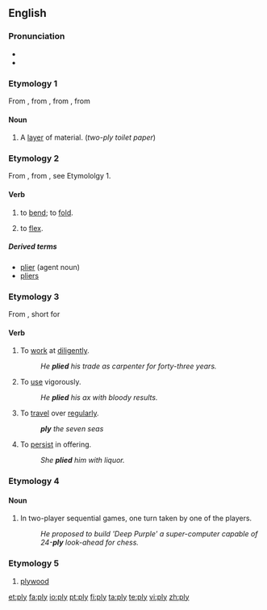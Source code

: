 {{wikipedia|dab=ply}}
==English==

===Pronunciation===
* {{IPA|/plaɪ/}}
* {{rhymes|aɪ}}

===Etymology 1===
From {{etyl|enm|en}}, from {{etyl|frm|en}} {{term|pli||lang=frm|pleat, fold}}, from {{term|plier||lang=frm|bend, fold}}, from {{etyl|la|en}} {{term|plico||lang=la|flod, fold together}}

====Noun====
{{en-noun|pl|ies}}

# A [[layer]] of material. (''two-ply toilet paper'')

===Etymology 2===
From {{etyl|enm|en}} {{term|plien||lang=enm|bend, fold, mold}}, from {{etyl|frm|en}} {{term|plier||lang=frm|bend, fold}}, see Etymololgy 1.

====Verb====
{{en-verb|plies|plying|plied}}

# {{transitive}} to [[bend]]; to [[fold]].
# {{intransitive}} to [[flex]].

=====Derived terms=====
* [[plier]] (agent noun)
* [[pliers]]

===Etymology 3===
From {{etyl|enm|en}} {{term|plien||lang=enm}}, short for {{term|applien||lang=enm|apply}}

====Verb====
{{en-verb|plies|plying|plied}}

#{{transitive}} To [[work]] at [[diligent]]ly.
#:''He '''plied''' his trade as carpenter for forty-three years.''
#{{transitive}} To [[use]] vigorously.
#: ''He '''plied''' his ax with bloody results.''
#{{transitive}} To [[travel]] over [[regular]]ly. 
#:'''''ply''' the seven seas''
#{{transitive}} To [[persist]] in offering.
#: ''She '''plied''' him with liquor.''

===Etymology 4===
{{back-form|reply}}

====Noun====
{{en-noun|plies}}

# {{context|artificial intelligence|game theory}} In two-player sequential games, one turn taken by one of the players.
#: ''He proposed to build 'Deep Purple' a super-computer capable of 24-'''ply''' look-ahead for chess.''

===Etymology 5===
{{back-form|plywood}}

# {{colloquial}} [[plywood]]


{{webster}}

[[et:ply]]
[[fa:ply]]
[[io:ply]]
[[pt:ply]]
[[fi:ply]]
[[ta:ply]]
[[te:ply]]
[[vi:ply]]
[[zh:ply]]